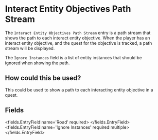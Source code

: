 
# Interact Entity Objectives Path Stream

The `Interact Entity Objectives Path Stream` entry is a path stream that shows the path to each interact entity objective.
When the player has an interact entity objective, and the quest for the objective is tracked, a path stream will be displayed.

The `Ignore Instances` field is a list of entity instances that should be ignored when showing the path.

## How could this be used?
This could be used to show a path to each interacting entity objective in a quest.


## Fields

<fields.EntryField name='Road' required>
</fields.EntryField>
<fields.EntryField name='Ignore Instances' required multiple>
</fields.EntryField>
